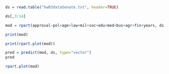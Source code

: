 ```r
ds = read.table("hw03dataSenate.txt", header=TRUE)
```


```r
ds[,3:14]
```

```r
mod = rpart(approval~pol+age+law+mil+soc+edu+med+bus+agr+fin+years, ds, method = "class")

print(mod)

print(rpart.plot(mod))
```

```r
pred = predict(mod, ds, type="vector")
pred
```


```r
rpart.plot(mod)
```

